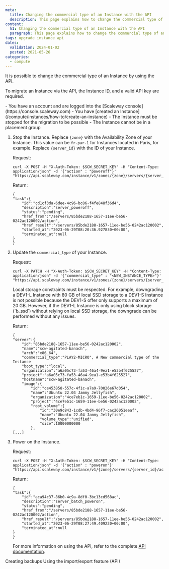 ```yaml
---
meta:
  title: Changing the commercial type of an Instance with the API
  description: This page explains how to change the commercial type of an Instance with the API
content:
  h1: Changing the commercial type of an Instance with the API
  paragraph: This page explains how to change the commercial type of an Instance with the API
tags: upgrade instance api
dates:
  validation: 2024-01-02
  posted: 2021-05-26
categories:
  - compute
---
```


It is possible to change the commercial type of an Instance by using the API.

To migrate an Instance via the API, the Instance ID, and a valid API key are required.

<Macro id="iam-requirements" />

<Message type="requirement">
  - You have an account and are logged into the [Scaleway console](https://console.scaleway.com)
  - You have [created an Instance](/compute/instances/how-to/create-an-instance)
  - The Instance must be stopped for the migration to be possible
  - The Instance cannot be in a placement group
</Message>

1. Stop the Instance. Replace `{zone}` with the Availability Zone of your Instance. This value can be `fr-par-1` for Instances located in Paris, for example. Replace `{server_id}` with the ID of your Instance.

    Request:
    ```
    curl -X POST -H "X-Auth-Token: $SCW_SECRET_KEY" -H "Content-Type: application/json" -d '{"action" : "poweroff"}' "https://api.scaleway.com/instance/v1/zones/{zone}/servers/{server_id}/action"
    ```

    Return:
    ```
    {
    "task":{
        "id":"cd1cf3da-6dee-4c96-bc86-f4fe848f36d4",
        "description":"server_poweroff",
        "status":"pending",
        "href_from":"/servers/85bde2188-1657-11ee-be56-0242ac120002/action",
        "href_result":"/servers/85bde2188-1657-11ee-be56-0242ac120002",
        "started_at":"2023-06-29T08:20:36.927830+00:00",
        "terminated_at":null
    }
    }
    ```

2. Update the `commercial_type` of your Instance.

    Request:
    ```
    curl -X PATCH -H "X-Auth-Token: $SCW_SECRET_KEY" -H "Content-Type: application/json" -d '{"commercial_type" : "<NEW_INSTANCE_TYPE>"}' "https://api.scaleway.com/instance/v1/zones/{zone}/servers/{server_id}"
    ```
    <Message type="important">
        Local storage constraints must be respected. For example, downgrading a DEV1-L Instance with 80 GB of local SSD storage to a DEV1-S Instance is not possible because the DEV1-S offer only supports a maximum of 20 GB. However, if the DEV1-L Instance is only using block storage (`b_ssd`) without relying on local SSD storage, the downgrade can be performed without any issues.
    </Message>

    Return:
    ```
    {
    "server":{
        "id":"85bde2188-1657-11ee-be56-0242ac120002",
        "name":"scw-agitated-banach",
        "arch":"x86_64",
        "commercial_type":"PLAY2-MICRO", # New commercial type of the Instance
        "boot_type":"local",
        "organization":"a6a05c73-fa53-46a4-9ea1-e53b4f625527",
        "project":"a6a05c73-fa53-46a4-9ea1-e53b4f625527",
        "hostname":"scw-agitated-banach",
        "image":{
            "id":"ce453858-557c-4f1c-a7a9-70026e67d054",
            "name":"Ubuntu 22.04 Jammy Jellyfish",
            "organization":"4ce7eb1c-1659-11ee-be56-0242ac120002",
            "project":"4ce7eb1c-1659-11ee-be56-0242ac120002",
            "root_volume":{
                "id":"30e9c843-1cdb-4bd4-96f7-cac26051eeaf",
                "name":"Ubuntu 22.04 Jammy Jellyfish",
                "volume_type":"unified",
                "size":10000000000
            },
    [...]
    ```

3. Power on the Instance.

    Request:
    ```
    curl -X POST -H "X-Auth-Token: $SCW_SECRET_KEY" -H "Content-Type: application/json" -d '{"action" : "poweron"}' "https://api.scaleway.com/instance/v1/{zone}/servers/{server_id}/action"
    ```

    Return:
    ```
    {
    "task":{
        "id":"aca94c37-86b0-4c9a-8df0-3bc13cd568ac",
        "description":"server_batch_poweron",
        "status":"pending",
        "href_from":"/servers/85bde2188-1657-11ee-be56-0242ac120002/action",
        "href_result":"/servers/85bde2188-1657-11ee-be56-0242ac120002",
        "started_at":"2023-06-29T08:27:49.409220+00:00",
        "terminated_at":null
    }
    }
    ```

    For more information on using the API, refer to the complete [API documentation](https://www.scaleway.com/en/developers/api/instance/).

<Navigation>
  <PreviousButton to="/compute/instances/api-cli/creating-backups/">Creating backups</PreviousButton>
  <NextButton to="/compute/instances/api-cli/snapshot-import-export-feature/">Using the import/export feature (API)</NextButton>
</Navigation>
